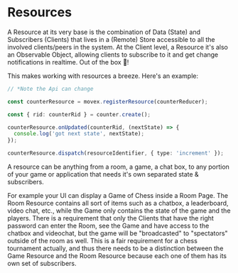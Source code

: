 # Resources

A Resource at its very base is the combination of Data (State) and Subscribers (Clients) that lives in a (Remote) Store accessible to all the involved clients/peers in the system. At the Client level, a Resource it's also an Observable Object, allowing clients to subscribe to it and get change notifications in realtime. Out of the box 🤩!

This makes working with resources a breeze. Here's an example:

```ts
// *Note the Api can change

const counterResource = movex.registerResource(counterReducer);

const { rid: counterRid } = counter.create();

counterResource.onUpdated(counterRid, (nextState) => {
  console.log('got next state', nextState);
});

counterResource.dispatch(resourceIdentifier, { type: 'increment' });
```

A resource can be anything from a room, a game, a chat box, to any portion of your game or application that needs it's own separated state & subscribers.

For example your UI can display a Game of Chess inside a Room Page. The Room Resource contains all sort of items such as a chatbox, a leaderboard, video chat, etc., while the Game only contains the state of the game and the players.
There is a requirement that only the Clients that have the right password can enter the Room, see the Game and have access to the chatbox and videochat, but the game will be "broadcasted" to "spectators" outside of the room as well. This is a fair requirement for a chess tournament actually, and thus there needs to be a distinction between the Game Resource and the Room Resource because each one of them has its own set of subscribers.
